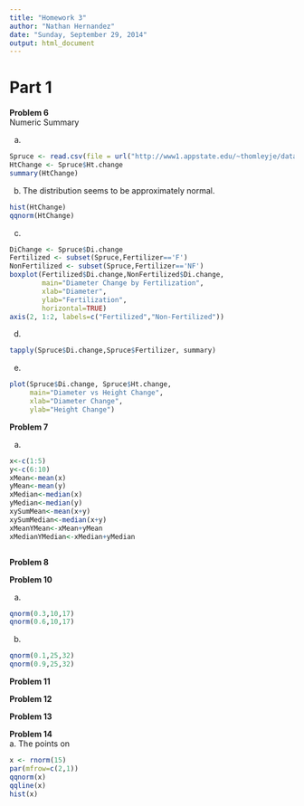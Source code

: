 ---
title: "Homework 3"
author: "Nathan Hernandez"
date: "Sunday, September 29, 2014"
output: html_document
---

Part 1
============

**Problem 6**  
Numeric Summary

a.  
```{r}
Spruce <- read.csv(file = url("http://www1.appstate.edu/~thomleyje/data-files/Spruce.csv"))
HtChange <- Spruce$Ht.change
summary(HtChange)
```

b. The distribution seems to be approximately normal.
```{r, echo=FALSE}
hist(HtChange)
qqnorm(HtChange)
```

c.
```{r}
DiChange <- Spruce$Di.change
Fertilized <- subset(Spruce,Fertilizer=='F')
NonFertilized <- subset(Spruce,Fertilizer=='NF')
boxplot(Fertilized$Di.change,NonFertilized$Di.change,
        main="Diameter Change by Fertilization",
        xlab="Diameter",
        ylab="Fertilization",
        horizontal=TRUE)
axis(2, 1:2, labels=c("Fertilized","Non-Fertilized"))
```

d.
```{r}
tapply(Spruce$Di.change,Spruce$Fertilizer, summary)
```

e.
```{r}
plot(Spruce$Di.change, Spruce$Ht.change,
     main="Diameter vs Height Change",
     xlab="Diameter Change",
     ylab="Height Change")
```

**Problem 7**  

a.
```{r}
x<-c(1:5)
y<-c(6:10)
xMean<-mean(x)
yMean<-mean(y)
xMedian<-median(x)
yMedian<-median(y)
xySumMean<-mean(x+y)
xySumMedian<-median(x+y)
xMeanYMean<-xMean+yMean
xMedianYMedian<-xMedian+yMedian
```

```{r}

```


**Problem 8**  



**Problem 10**  

a.
```{r}
qnorm(0.3,10,17)
qnorm(0.6,10,17)
```

b.
```{r}
qnorm(0.1,25,32)
qnorm(0.9,25,32)
```


**Problem 11**  

**Problem 12**  

**Problem 13**  

**Problem 14**  
a. The points on 
```{r}
x <- rnorm(15)
par(mfrow=c(2,1))
qqnorm(x)
qqline(x)
hist(x)
```























